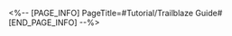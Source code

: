 <%-- [PAGE_INFO]
PageTitle=#Tutorial/Trailblaze Guide#
[END_PAGE_INFO] --%>
{{Tutorial
|sort      = 410401
|title     = Trailblaze Guide
|subtitle  = 
|type      = 
|about     = 
|image1    = Tutorial Trailblaze Guide 1.png{{subst:void|<!--$UPLOAD:<<SpriteOutput/TutorialPic/TutorialPage_410401.png>-<Tutorial Trailblaze Guide 1.png>>}}
|text1     = Challenging {{Color|h|nobold=1|Echo of War}} or experiencing the {{Color|h|nobold=1|Simulated Universe}} or the {{Color|h|nobold=1|Forgotten Hall}} are all great ways to increase Trailblaze Level.
}}